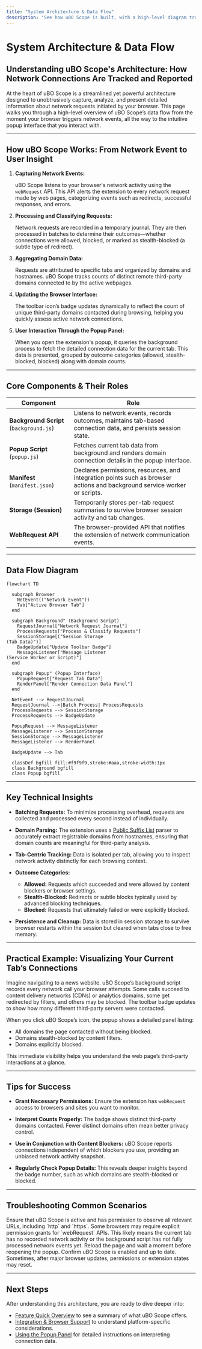 ```yaml
---
title: "System Architecture & Data Flow"
description: "See how uBO Scope is built, with a high-level diagram tracing how network events are captured by background listeners, processed to classify connections, and surfaced in the popup interface. Understand the role of browser APIs and data flow between key extension components."
---
```


# System Architecture & Data Flow

## Understanding uBO Scope's Architecture: How Network Connections Are Tracked and Reported

At the heart of uBO Scope is a streamlined yet powerful architecture designed to unobtrusively capture, analyze, and present detailed information about network requests initiated by your browser. This page walks you through a high-level overview of uBO Scope’s data flow from the moment your browser triggers network events, all the way to the intuitive popup interface that you interact with.

---

## How uBO Scope Works: From Network Event to User Insight

1. **Capturing Network Events:**

   uBO Scope listens to your browser's network activity using the `webRequest` API. This API alerts the extension to every network request made by web pages, categorizing events such as redirects, successful responses, and errors.

2. **Processing and Classifying Requests:**

   Network requests are recorded in a temporary journal. They are then processed in batches to determine their outcomes—whether connections were allowed, blocked, or marked as stealth-blocked (a subtle type of redirect).

3. **Aggregating Domain Data:**

   Requests are attributed to specific tabs and organized by domains and hostnames. uBO Scope tracks counts of distinct remote third-party domains connected to by the active webpages.

4. **Updating the Browser Interface:**

   The toolbar icon’s badge updates dynamically to reflect the count of unique third-party domains contacted during browsing, helping you quickly assess active network connections.

5. **User Interaction Through the Popup Panel:**

   When you open the extension's popup, it queries the background process to fetch the detailed connection data for the current tab. This data is presented, grouped by outcome categories (allowed, stealth-blocked, blocked) along with domain counts.

---

## Core Components & Their Roles

| Component                       | Role                                                                                   |
| -------------------------------|----------------------------------------------------------------------------------------|
| **Background Script** (`background.js`)     | Listens to network events, records outcomes, maintains tab-based connection data, and persists session state. |
| **Popup Script** (`popup.js`)               | Fetches current tab data from background and renders domain connection details in the popup interface.       |
| **Manifest** (`manifest.json`)              | Declares permissions, resources, and integration points such as browser actions and background service worker or scripts. |
| **Storage (Session)**                        | Temporarily stores per-tab request summaries to survive browser session activity and tab changes.            |
| **WebRequest API**                          | The browser-provided API that notifies the extension of network communication events.                        |

---

## Data Flow Diagram

```mermaid
flowchart TD

  subgraph Browser
    NetEvent(("Network Event"))
    Tab["Active Browser Tab"]
  end

  subgraph Background" (Background Script)
    RequestJournal["Network Request Journal"]
    ProcessRequests["Process & Classify Requests"]
    SessionStorage[("Session Storage
(Tab Data)")]
    BadgeUpdate["Update Toolbar Badge"]
    MessageListener["Message Listener
(Service Worker or Script)"]
  end

  subgraph Popup" (Popup Interface)
    PopupRequest["Request Tab Data"]
    RenderPanel["Render Connection Data Panel"]
  end

  NetEvent --> RequestJournal
  RequestJournal -->|Batch Process| ProcessRequests
  ProcessRequests --> SessionStorage
  ProcessRequests --> BadgeUpdate

  PopupRequest --> MessageListener
  MessageListener --> SessionStorage
  SessionStorage --> MessageListener
  MessageListener --> RenderPanel

  BadgeUpdate --> Tab

  classDef bgfill fill:#f9f9f9,stroke:#aaa,stroke-width:1px
  class Background bgfill
  class Popup bgfill

```

---

## Key Technical Insights

- **Batching Requests:** To minimize processing overhead, requests are collected and processed every second instead of individually.

- **Domain Parsing:** The extension uses a [Public Suffix List](https://publicsuffix.org/) parser to accurately extract registrable domains from hostnames, ensuring that domain counts are meaningful for third-party analysis.

- **Tab-Centric Tracking:** Data is isolated per tab, allowing you to inspect network activity distinctly for each browsing context.

- **Outcome Categories:**
  - **Allowed:** Requests which succeeded and were allowed by content blockers or browser settings.
  - **Stealth-Blocked:** Redirects or subtle blocks typically used by advanced blocking techniques.
  - **Blocked:** Requests that ultimately failed or were explicitly blocked.

- **Persistence and Cleanup:** Data is stored in session storage to survive browser restarts within the session but cleared when tabs close to free memory.

---

## Practical Example: Visualizing Your Current Tab’s Connections

Imagine navigating to a news website. uBO Scope’s background script records every network call your browser attempts. Some calls succeed to content delivery networks (CDNs) or analytics domains, some get redirected by filters, and others may be blocked. The toolbar badge updates to show how many different third-party servers were contacted.

When you click uBO Scope’s icon, the popup shows a detailed panel listing:

- All domains the page contacted without being blocked.
- Domains stealth-blocked by content filters.
- Domains explicitly blocked.

This immediate visibility helps you understand the web page’s third-party interactions at a glance.

---

## Tips for Success

- **Grant Necessary Permissions:** Ensure the extension has `webRequest` access to browsers and sites you want to monitor.

- **Interpret Counts Properly:** The badge shows distinct third-party domains contacted. Fewer distinct domains often mean better privacy control.

- **Use in Conjunction with Content Blockers:** uBO Scope reports connections independent of which blockers you use, providing an unbiased network activity snapshot.

- **Regularly Check Popup Details:** This reveals deeper insights beyond the badge number, such as which domains are stealth-blocked or blocked.

---

## Troubleshooting Common Scenarios

<AccordionGroup title="Troubleshooting Network Event Capture">  
<Accordion title="Badge does not update or shows no count">  
Ensure that uBO Scope is active and has permission to observe all relevant URLs, including `http` and `https`. Some browsers may require explicit permission grants for `webRequest` APIs.
</Accordion>  
<Accordion title="Popup shows 'NO DATA' or is empty">  
This likely means the current tab has no recorded network activity or the background script has not fully processed network events yet. Reload the page and wait a moment before reopening the popup.
</Accordion>
<Accordion title="Extension not working after browser update">  
Confirm uBO Scope is enabled and up to date. Sometimes, after major browser updates, permissions or extension states may reset.
</Accordion>
</AccordionGroup>

---

## Next Steps

After understanding this architecture, you are ready to dive deeper into:

- [Feature Quick Overview](/overview/architecture-feature-overview/feature-quickstart) to see a summary of what uBO Scope offers.
- [Integration & Browser Support](/overview/architecture-feature-overview/integration-browser-platforms) to understand platform-specific considerations.
- [Using the Popup Panel](/guides/getting-started/understanding-popup) for detailed instructions on interpreting connection data.

